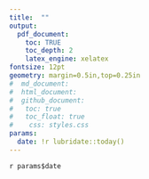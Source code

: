 ```yaml
---
title:  ""
output: 
  pdf_document:
    toc: TRUE 
    toc_depth: 2
    latex_engine: xelatex
fontsize: 12pt
geometry: margin=0.5in,top=0.25in
#  md_document:
#  html_document:
#  github_document:
#   toc: true
#  	toc_float: true
#    css: styles.css
params:
  date: !r lubridate::today()
---
```

`r params$date`


